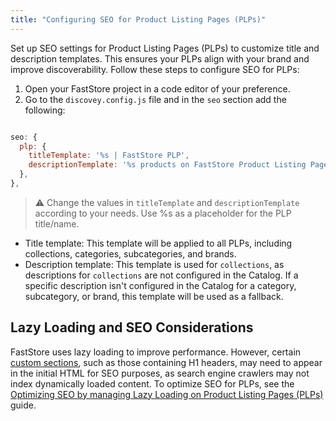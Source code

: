 ```yaml
---
title: "Configuring SEO for Product Listing Pages (PLPs)"
---
```


Set up SEO settings for Product Listing Pages (PLPs) to customize title and description templates. This ensures your PLPs align with your brand and improve discoverability. Follow these steps to configure SEO for PLPs:

1. Open your FastStore project in a code editor of your preference.
2. Go to the `discovey.config.js` file and in the `seo` section add the following:

  ```discovery.config.js

  seo: {
    plp: {
      titleTemplate: '%s | FastStore PLP',
      descriptionTemplate: '%s products on FastStore Product Listing Page',
    },
  },

  ```

  > ⚠ Change the values in `titleTemplate` and `descriptionTemplate` according to your needs. Use %s as a placeholder for the PLP title/name.

  - Title template: This template will be applied to all PLPs, including collections, categories, subcategories, and brands.
  - Description template: This template is used for `collections`, as descriptions for `collections` are not configured in the Catalog. If a specific description isn't configured in the Catalog for a category, subcategory, or brand, this template will be used as a fallback.

## Lazy Loading and SEO Considerations

FastStore uses lazy loading to improve performance. However, certain [custom sections](https://developers.vtex.com/docs/guides/faststore/building-sections-creating-a-new-section), such as those containing H1 headers, may need to appear in the initial HTML for SEO purposes, as search engine crawlers may not index dynamically loaded content. To optimize SEO for PLPs, see the [Optimizing SEO by managing Lazy Loading on Product Listing Pages (PLPs)](https://developers.vtex.com/docs/guides/faststore/optimizing-seo-by-managing-lazy-loading-sections-on-plp) guide.